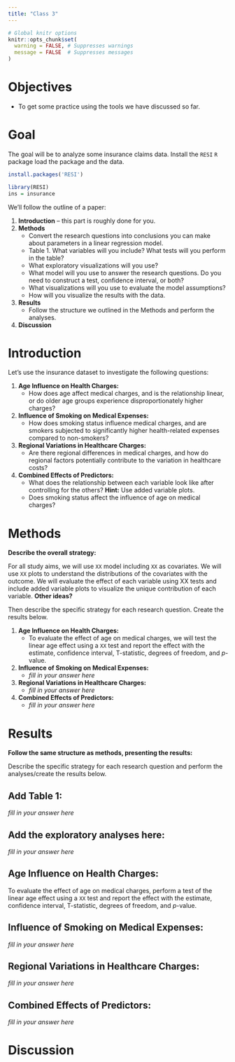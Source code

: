 ```yaml
---
title: "Class 3"
---
```



```r
# Global knitr options
knitr::opts_chunk$set(
  warning = FALSE, # Suppresses warnings
  message = FALSE  # Suppresses messages
)
```

# Objectives

* To get some practice using the tools we have discussed so far.

# Goal

The goal will be to analyze some insurance claims data. Install the `RESI` `R` package load the package and the data.

```r
install.packages('RESI')
```

```r
library(RESI)
ins = insurance
```

We'll follow the outline of a paper:

1. **Introduction** -- this part is roughly done for you.
2. **Methods**
    - Convert the research questions into conclusions you can make about parameters in a linear regression model.
    - Table 1. What variables will you include? What tests will you perform in the table?
    - What exploratory visualizations will you use?
    - What model will you use to answer the research questions. Do you need to construct a test, confidence interval, or both?
    - What visualizations will you use to evaluate the model assumptions?
    - How will you visualize the results with the data.
3. **Results**
    - Follow the structure we outlined in the Methods and perform the analyses.
4. **Discussion**

# Introduction

Let's use the insurance dataset to investigate the following questions:

1. **Age Influence on Health Charges:**
   - How does age affect medical charges, and is the relationship linear, or do older age groups experience disproportionately higher charges?
<!-- 2. **Impact of Sex on Medical Charges:** -->
<!--    - Does sex play a role in influencing the amount individuals are charged for medical expenses, and are there notable differences in charges between males and females? -->
2. **Influence of Smoking on Medical Expenses:**
   - How does smoking status influence medical charges, and are smokers subjected to significantly higher health-related expenses compared to non-smokers?
3. **Regional Variations in Healthcare Charges:**
   - Are there regional differences in medical charges, and how do regional factors potentially contribute to the variation in healthcare costs?
4. **Combined Effects of Predictors:**
   - What does the relationship between each variable look like after controlling for the others? **Hint:** Use added variable plots.
   - Does smoking status affect the influence of age on medical charges?


# Methods

**Describe the overall strategy:**

For all study aims, we will use `XX` model including `XX` as covariates.
We will use `XX` plots to understand the distributions of the covariates with the outcome.
We will evaluate the effect of each variable using XX tests and include added variable plots to visualize the unique contribution of each variable.
**Other ideas?**


Then describe the specific strategy for each research question. Create the results below.

1. **Age Influence on Health Charges:**
   - To evaluate the effect of age on medical charges, we will test the linear age effect using a `XX` test and report the effect with the estimate, confidence interval, T-statistic, degrees of freedom, and $p$-value.
2. **Influence of Smoking on Medical Expenses:**
   - *fill in your answer here*
3. **Regional Variations in Healthcare Charges:**
   - *fill in your answer here*
4. **Combined Effects of Predictors:**
   - *fill in your answer here*


# Results

**Follow the same structure as methods, presenting the results:**

Describe the specific strategy for each research question and perform the analyses/create the results below.


## Add Table 1:

*fill in your answer here*

## Add the exploratory analyses here:

*fill in your answer here*

## Age Influence on Health Charges:

To evaluate the effect of age on medical charges, perform a test of the linear age effect using a `XX` test and report the effect with the estimate, confidence interval, T-statistic, degrees of freedom, and $p$-value.

## Influence of Smoking on Medical Expenses:

*fill in your answer here*


## Regional Variations in Healthcare Charges:

*fill in your answer here*

## **Combined Effects of Predictors:**
   
*fill in your answer here*



# Discussion


